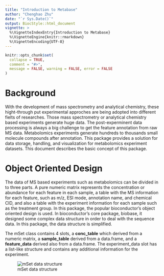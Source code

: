 ```yaml
---
title: "Introduction to Metabase"
author: "Chenghao Zhu"
date: "`r Sys.Date()`"
output: BiocStyle::html_document
vignette: >
  %\VignetteIndexEntry{Introduction to Metabase}
  %\VignetteEngine{knitr::rmarkdown}
  %\VignetteEncoding{UTF-8}
---
```


```r
knitr::opts_chunk$set(
  collapse = TRUE,
  comment = "#>",
  message = FALSE, warning = FALSE, error = FALSE
)
```

# Background

With the development of mass spectrometry and analytical chemistry, these hight-through put experimental approches are being adopted into different fielts of researches. Those mass spectrometry or analytical chemistry based experiments generate huge data. The post-experminent data processing is always a big challenge to get the feature annotation from raw MS data. Metabolomics experiments generate hundreds to thousands small molecule compounds after annotation. This package provides a solution for data storage, handling, and visualization for metabolomics experiment datasets. This document describes the basic concept of this package.

# Object Oriented Design

The data of MS based experiments such as metabolomics can be divided in to three parts. A pure numeric matrix represents the concentration or abundance for each feature in each sample, a table with the MS information for each feature, such as m/z, ESI mode, annotation name, and chemical CID, and also a table with the experiment information for each sample such as the treatment group. In this package, the popular bioconductor's object oriented design is used. In bioconductor's core package, biobase, it designed some complex data structure in order to deal with the sequence data. In this package, the data structure is simplified. 

The mSet class contains 4 slots, a **conc_table** which derived from a numeric matrix, a **sample_table** derived from a data.frame, and a **feature_data** derived also from a data.frame. The experiment_data slot has a list-like structure and contains any additional information for the experiment.

![mSet data structure](img/data_structure.png)

